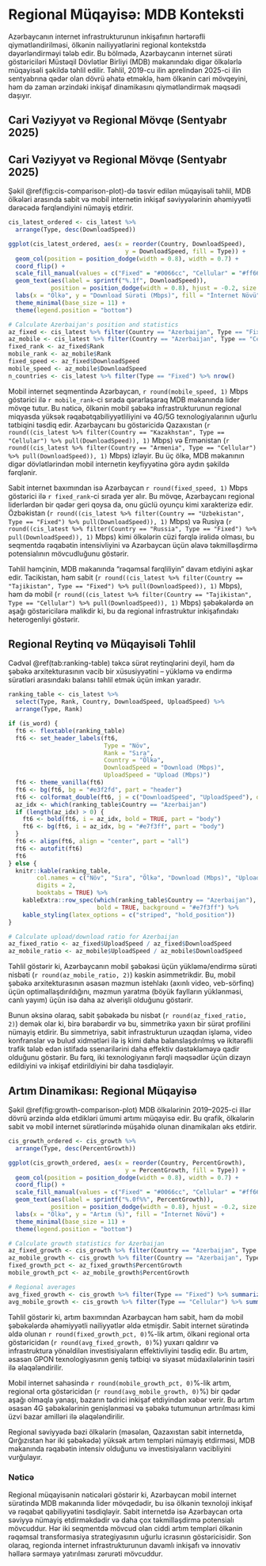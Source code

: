 # Regional Müqayisə: MDB Konteksti

Azərbaycanın internet infrastrukturunun inkişafının hərtərəfli qiymətləndirilməsi, 
ölkənin nailiyyətlərini regional kontekstdə dəyərləndirməyi tələb edir. 
Bu bölmədə, Azərbaycanın internet sürəti göstəriciləri Müstəqil Dövlətlər Birliyi (MDB) 
məkanındakı digər ölkələrlə müqayisəli şəkildə təhlil edilir. 
Təhlil, 2019-cu ilin aprelindən 2025-ci ilin sentyabrına qədər olan dövrü əhatə etməklə, 
həm ölkənin cari mövqeyini, həm də zaman ərzindəki inkişaf dinamikasını qiymətləndirmək məqsədi daşıyır.

## Cari Vəziyyət və Regional Mövqe (Sentyabr 2025)

## Cari Vəziyyət və Regional Mövqe (Sentyabr 2025)

Şəkil \@ref(fig:cis-comparison-plot)-də təsvir edilən müqayisəli təhlil, MDB ölkələri arasında sabit və mobil internetin inkişaf səviyyələrinin əhəmiyyətli dərəcədə fərqləndiyini nümayiş etdirir.

```r
cis_latest_ordered <- cis_latest %>%
  arrange(Type, desc(DownloadSpeed))

ggplot(cis_latest_ordered, aes(x = reorder(Country, DownloadSpeed), 
                                 y = DownloadSpeed, fill = Type)) +
  geom_col(position = position_dodge(width = 0.8), width = 0.7) +
  coord_flip() +
  scale_fill_manual(values = c("Fixed" = "#0066cc", "Cellular" = "#ff6600")) +
  geom_text(aes(label = sprintf("%.1f", DownloadSpeed)), 
            position = position_dodge(width = 0.8), hjust = -0.2, size = 3) +
  labs(x = "Ölkə", y = "Download Sürəti (Mbps)", fill = "İnternet Növü") +
  theme_minimal(base_size = 11) +
  theme(legend.position = "bottom")

# Calculate Azerbaijan's position and statistics
az_fixed <- cis_latest %>% filter(Country == "Azerbaijan", Type == "Fixed")
az_mobile <- cis_latest %>% filter(Country == "Azerbaijan", Type == "Cellular")
fixed_rank <- az_fixed$Rank
mobile_rank <- az_mobile$Rank
fixed_speed <- az_fixed$DownloadSpeed
mobile_speed <- az_mobile$DownloadSpeed
n_countries <- cis_latest %>% filter(Type == "Fixed") %>% nrow()
```


Mobil internet seqmentində Azərbaycan, `r round(mobile_speed, 1)` Mbps göstərici ilə `r mobile_rank`-ci sırada qərarlaşaraq MDB məkanında lider mövqe tutur. Bu nəticə, ölkənin mobil şəbəkə infrastrukturunun regional miqyasda yüksək rəqabətqabiliyyətliliyini və 4G/5G texnologiyalarının uğurlu tətbiqini təsdiq edir. Azərbaycanı bu göstəricidə Qazaxıstan (`r round((cis_latest %>% filter(Country == "Kazakhstan", Type == "Cellular") %>% pull(DownloadSpeed)), 1)` Mbps) və Ermənistan (`r round((cis_latest %>% filter(Country == "Armenia", Type == "Cellular") %>% pull(DownloadSpeed)), 1)` Mbps) izləyir. Bu üç ölkə, MDB məkanının digər dövlətlərindən mobil internetin keyfiyyətinə görə aydın şəkildə fərqlənir.

Sabit internet baxımından isə Azərbaycan `r round(fixed_speed, 1)` Mbps 
göstərici ilə `r fixed_rank`-ci sırada yer alır. 
Bu mövqe, Azərbaycanı regional liderlərdən bir qədər geri qoysa da, 
onu güclü oyunçu kimi xarakterizə edir. 
Özbəkistan (`r round((cis_latest %>% filter(Country == "Uzbekistan", Type == "Fixed") %>% pull(DownloadSpeed)), 1)` Mbps) 
və Rusiya (`r round((cis_latest %>% filter(Country == "Russia", Type == "Fixed") %>% pull(DownloadSpeed)), 1)` Mbps) 
kimi ölkələrin cüzi fərqlə irəlidə olması, 
bu seqmentdə rəqabətin intensivliyini və 
Azərbaycan üçün əlavə təkmilləşdirmə potensialının mövcudluğunu göstərir.

Təhlil həmçinin, MDB məkanında "rəqəmsal fərqliliyin" davam etdiyini aşkar edir. 
Tacikistan, həm 
sabit (`r round((cis_latest %>% filter(Country == "Tajikistan", Type == "Fixed") %>% pull(DownloadSpeed)), 1)` Mbps), 
həm də mobil (`r round((cis_latest %>% filter(Country == "Tajikistan", Type == "Cellular") %>% pull(DownloadSpeed)), 1)` Mbps) 
şəbəkələrdə ən aşağı göstəricilərə malikdir ki, 
bu da regional infrastruktur inkişafındakı heterogenliyi göstərir.

## Regional Reytinq və Müqayisəli Təhlil

Cədvəl \@ref(tab:ranking-table) təkcə sürət reytinqlərini deyil, həm də şəbəkə arxitekturasının vacib bir xüsusiyyətini – yükləmə və endirmə sürətləri arasındakı balansı təhlil etmək üçün imkan yaradır.

```r
ranking_table <- cis_latest %>%
  select(Type, Rank, Country, DownloadSpeed, UploadSpeed) %>%
  arrange(Type, Rank)

if (is_word) {
  ft6 <- flextable(ranking_table)
  ft6 <- set_header_labels(ft6,
                           Type = "Növ",
                           Rank = "Sıra",
                           Country = "Ölkə",
                           DownloadSpeed = "Download (Mbps)",
                           UploadSpeed = "Upload (Mbps)")
  ft6 <- theme_vanilla(ft6)
  ft6 <- bg(ft6, bg = "#e3f2fd", part = "header")
  ft6 <- colformat_double(ft6, j = c("DownloadSpeed", "UploadSpeed"), digits = 2)
  az_idx <- which(ranking_table$Country == "Azerbaijan")
  if (length(az_idx) > 0) {
    ft6 <- bold(ft6, i = az_idx, bold = TRUE, part = "body")
    ft6 <- bg(ft6, i = az_idx, bg = "#e7f3ff", part = "body")
  }
  ft6 <- align(ft6, align = "center", part = "all")
  ft6 <- autofit(ft6)
  ft6
} else {
  knitr::kable(ranking_table,
        col.names = c("Növ", "Sıra", "Ölkə", "Download (Mbps)", "Upload (Mbps)"),
        digits = 2,
        booktabs = TRUE) %>%
    kableExtra::row_spec(which(ranking_table$Country == "Azerbaijan"), 
                         bold = TRUE, background = "#e7f3ff") %>%
    kable_styling(latex_options = c("striped", "hold_position"))
}

# Calculate upload/download ratio for Azerbaijan
az_fixed_ratio <- az_fixed$UploadSpeed / az_fixed$DownloadSpeed
az_mobile_ratio <- az_mobile$UploadSpeed / az_mobile$DownloadSpeed
```

Təhlil göstərir ki, Azərbaycanın mobil şəbəkəsi üçün yükləmə/endirmə sürəti nisbəti (`r round(az_mobile_ratio, 2)`) kəskin asimmetrikdir. Bu, mobil şəbəkə arxitekturasının əsasən məzmun istehlakı (axınlı video, veb-sörfinq) üçün optimallaşdırıldığını, məzmun yaratma (böyük faylların yüklənməsi, canlı yayım) üçün isə daha az əlverişli olduğunu göstərir.

Bunun əksinə olaraq, sabit şəbəkədə bu nisbət (`r round(az_fixed_ratio, 2)`) demək olar ki, birə bərabərdir və bu, simmetrikə yaxın bir sürət profilini nümayiş etdirir. Bu simmetriya, sabit infrastrukturun uzaqdan işləmə, video konfranslar və bulud xidmətləri ilə iş kimi daha balanslaşdırılmış və ikitərəfli trafik tələb edən istifadə ssenarilərini daha effektiv dəstəkləməyə qadir olduğunu göstərir. Bu fərq, iki texnologiyanın fərqli məqsədlər üçün dizayn edildiyini və inkişaf etdirildiyini bir daha təsdiqləyir.

## Artım Dinamikası: Regional Müqayisə

Şəkil \@ref(fig:growth-comparison-plot) MDB ölkələrinin 2019–2025-ci 
illər dövrü ərzində əldə etdikləri ümumi artımı müqayisə edir. 
Bu qrafik, ölkələrin sabit və mobil internet sürətlərində müşahidə olunan dinamikaları əks etdirir.

```r
cis_growth_ordered <- cis_growth %>%
  arrange(Type, desc(PercentGrowth))

ggplot(cis_growth_ordered, aes(x = reorder(Country, PercentGrowth), 
                                 y = PercentGrowth, fill = Type)) +
  geom_col(position = position_dodge(width = 0.8), width = 0.7) +
  coord_flip() +
  scale_fill_manual(values = c("Fixed" = "#0066cc", "Cellular" = "#ff6600")) +
  geom_text(aes(label = sprintf("%.0f%%", PercentGrowth)), 
            position = position_dodge(width = 0.8), hjust = -0.2, size = 3) +
  labs(x = "Ölkə", y = "Artım (%)", fill = "İnternet Növü") +
  theme_minimal(base_size = 11) +
  theme(legend.position = "bottom")

# Calculate growth statistics for Azerbaijan
az_fixed_growth <- cis_growth %>% filter(Country == "Azerbaijan", Type == "Fixed")
az_mobile_growth <- cis_growth %>% filter(Country == "Azerbaijan", Type == "Cellular")
fixed_growth_pct <- az_fixed_growth$PercentGrowth
mobile_growth_pct <- az_mobile_growth$PercentGrowth

# Regional averages
avg_fixed_growth <- cis_growth %>% filter(Type == "Fixed") %>% summarize(mean = mean(PercentGrowth)) %>% pull(mean)
avg_mobile_growth <- cis_growth %>% filter(Type == "Cellular") %>% summarize(mean = mean(PercentGrowth)) %>% pull(mean)
```

Təhlil göstərir ki, artım baxımından Azərbaycan həm sabit, həm də mobil şəbəkələrdə əhəmiyyətli nailiyyətlər əldə etmişdir. Sabit internet sürətində əldə olunan `r round(fixed_growth_pct, 0)`%-lik artım, ölkəni regional orta göstəricidən (`r round(avg_fixed_growth, 0)`%) yuxarı qaldırır və infrastruktura yönəldilən investisiyaların effektivliyini təsdiq edir. Bu artım, əsasən GPON texnologiyasının geniş tətbiqi və siyasət müdaxilələrinin təsiri ilə əlaqələndirilir.

Mobil internet sahəsində `r round(mobile_growth_pct, 0)`%-lik artım, regional orta göstəricidən (`r round(avg_mobile_growth, 0)`%) bir qədər aşağı olmaqla yanaşı, bazarın tədrici inkişaf etdiyindən xəbər verir. Bu artım əsasən 4G şəbəkələrinin genişlənməsi və şəbəkə tutumunun artırılması kimi üzvi bazar amilləri ilə əlaqələndirilir.

Regional səviyyədə bəzi ölkələrin (məsələn, Qazaxıstan sabit internetdə, Qırğızıstan hər iki şəbəkədə) yüksək artım templəri nümayiş etdirməsi, MDB məkanında rəqabətin intensiv olduğunu və investisiyaların vacibliyini vurğulayır.

### Nəticə

Regional müqayisənin nəticələri göstərir ki, Azərbaycan mobil internet sürətində MDB məkanında lider mövqedədir, bu isə ölkənin texnoloji inkişaf və rəqabət qabiliyyətini təsdiqləyir. Sabit internetdə isə Azərbaycan orta səviyyə nümayiş etdirməkdədir və daha çox təkmilləşdirmə potensialı mövcuddur. Hər iki seqmentdə mövcud olan ciddi artım templəri ölkənin rəqəmsal transformasiya strategiyasının uğurlu icrasının göstəricisidir. Son olaraq, regionda internet infrastrukturunun davamlı inkişafı və innovativ həllərə sərmayə yatırılması zərurəti mövcuddur.

